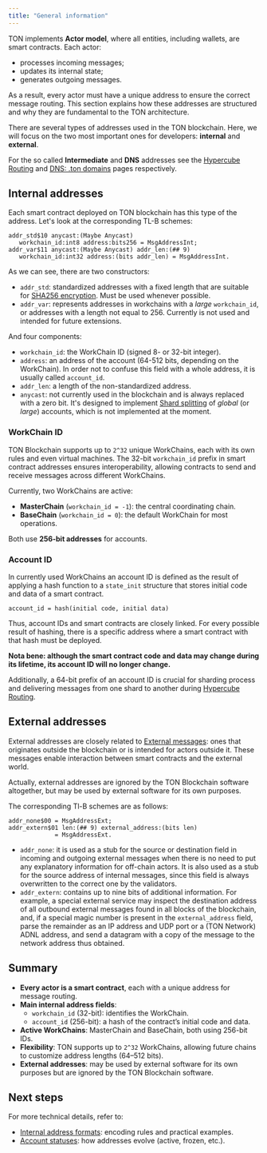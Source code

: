```yaml
---
title: "General information"
---
```


TON implements **Actor model**, where all entities, including wallets, are smart contracts. Each actor:

- processes incoming messages;
- updates its internal state;
- generates outgoing messages.

As a result, every actor must have a unique address to ensure the correct message routing. This section explains how these addresses are structured and why they are fundamental to the TON architecture.

There are several types of addresses used in the TON blockchain. Here, we will focus on the two most important ones for developers: **internal** and **external**.

For the so called **Intermediate** and **DNS** addresses see the [Hypercube Routing](/ton/hypercube-routing) and [DNS: .ton domains](/services/dns) pages respectively. 

## Internal addresses

Each smart contract deployed on TON blockchain has this type of the address. Let's look at the corresponding TL-B schemes:
```
addr_std$10 anycast:(Maybe Anycast) 
   workchain_id:int8 address:bits256 = MsgAddressInt;
addr_var$11 anycast:(Maybe Anycast) addr_len:(## 9) 
   workchain_id:int32 address:(bits addr_len) = MsgAddressInt.
```
As we can see, there are two constructors:
- `addr_std`: standardized addresses with a fixed length that are suitable for [SHA256 encryption](https://en.wikipedia.org/wiki/SHA-2). Must be used whenever possible.
- `addr_var`: represents addresses in workchains with a _large_ `workchain_id`, or addresses with a length not equal to 256. Currently is not used and intended for future extensions. 

And four components:

- `workchain_id`: the WorkChain ID (signed 8- or 32-bit integer). 
- `address`: an address of the account (64-512 bits, depending on the WorkChain). In order not to confuse this field with a whole address, it is usually called `account_id`.
- `addr_len`: a length of the non-standardized address.
- `anycast`: not currently used in the blockchain and is always replaced with a zero bit. It's designed to implement [Shard splitting]() of _global_ (or _large_) accounts, which is not implemented at the moment.

### WorkChain ID

TON Blockchain supports up to `2^32` unique WorkChains, each with its own rules and even virtual machines. The 32-bit `workchain_id` prefix in smart contract addresses ensures interoperability, allowing contracts to send and receive messages across different WorkChains.

Currently, two WorkChains are active:
- **MasterChain** (`workchain_id = -1`): the central coordinating chain.
- **BaseChain** (`workchain_id = 0`): the default WorkChain for most operations.

Both use **256-bit addresses** for accounts.

### Account ID

In currently used WorkChains an account ID is defined as the result of applying a hash function to a `state_init` structure that stores initial code and data of a smart contract.
```
account_id = hash(initial code, initial data)
```
Thus, account IDs and smart contracts are closely linked. For every possible result of hashing, there is a specific address where a smart contract with that hash must be deployed. 

**Nota bene: although the smart contract code and data may change during its lifetime, its account ID will no longer change.**

Additionally, a 64-bit prefix of an account ID is crucial for sharding process and delivering messages from one shard to another during [Hypercube Routing]().

## External addresses

External addresses are closely related to [External messages](http://localhost:3000/ton/transaction): ones that originates outside the blockchain or is intended for actors outside it. These messages enable interaction between smart contracts and the external world.

Actually, external addresses are ignored by the TON Blockchain software altogether, but may be used by external software for its own purposes. 

The corresponding Tl-B schemes are as follows:
```tlb
addr_none$00 = MsgAddressExt;
addr_extern$01 len:(## 9) external_address:(bits len) 
             = MsgAddressExt.
```
- `addr_none`: it is used as a stub for the source or destination field in incoming and outgoing external messages when there is no need to put any explanatory information for off-chain actors. It is also used as a stub for the source address of internal messages, since this field is always overwritten to the correct one by the validators.
- `addr_extern`: contains up to nine bits of additional information. For example, a special external service may inspect the destination address of all outbound external messages found in all blocks of the blockchain, and, if a special magic number is present in the `external_address` field, parse the remainder as an IP address and UDP port or a (TON Network) ADNL address, and send a datagram with a copy of the message to the network address thus obtained.


## Summary

- **Every actor is a smart contract**, each with a unique address for message routing.
- **Main internal address fields**:  
  - `workchain_id` (32-bit): identifies the WorkChain.
  - `account_id` (256-bit): a hash of the contract’s initial code and data.
- **Active WorkChains**: MasterChain and BaseChain, both using 256-bit IDs.
- **Flexibility**: TON supports up to `2^32` WorkChains, allowing future chains to customize address lengths (64–512 bits).
- **External addresses**: may be used by external software for its own purposes but are ignored by the TON Blockchain software. 

## Next steps
For more technical details, refer to:
- [Internal address formats](/ton/addresses/address-formats): encoding rules and practical examples.
- [Account statuses](/ton/statuses): how addresses evolve (active, frozen, etc.).
